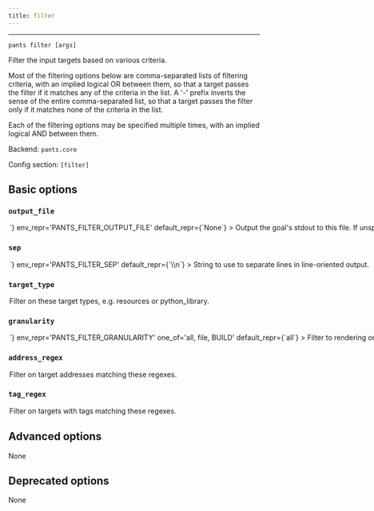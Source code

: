 ```yaml
---
title: filter
---
```



---

```
pants filter [args]
```

Filter the input targets based on various criteria.

Most of the filtering options below are comma-separated lists of filtering criteria, with an implied logical OR between them, so that a target passes the filter if it matches any of the criteria in the list. A &#x27;-&#x27; prefix inverts the sense of the entire comma-separated list, so that a target passes the filter only if it matches none of the criteria in the list.

Each of the filtering options may be specified multiple times, with an implied logical AND between them.

Backend: <span className="color--primary">`pants.core`</span>

Config section: <span className="color--primary">`[filter]`</span>

<span className={styles.options}>

## Basic options

### `output_file`

<Option
  cli_repr={`--filter-output-file=<path>`}
  env_repr='PANTS_FILTER_OUTPUT_FILE'
  default_repr={`None`}
>

Output the goal&#x27;s stdout to this file. If unspecified, outputs to stdout.

</Option>

### `sep`

<Option
  cli_repr={`--filter-sep=<separator>`}
  env_repr='PANTS_FILTER_SEP'
  default_repr={`\\n`}
>

String to use to separate lines in line-oriented output.

</Option>

### `target_type`

<Option
  cli_repr={`--filter-target-type="[[+-]type1,type2,..., [+-]type1,type2,..., ...]"`}
  env_repr='PANTS_FILTER_TARGET_TYPE'
  default_repr={`[]`}
>

Filter on these target types, e.g. `resources` or `python_library`.

</Option>

### `granularity`

<Option
  cli_repr={`--filter-granularity=<TargetGranularity>`}
  env_repr='PANTS_FILTER_GRANULARITY'
  one_of='all, file, BUILD'
  default_repr={`all`}
>

Filter to rendering only targets declared in BUILD files, only file-level targets, or all targets.

</Option>

### `address_regex`

<Option
  cli_repr={`--filter-address-regex="[[+-]regex1,regex2,..., [+-]regex1,regex2,..., ...]"`}
  env_repr='PANTS_FILTER_ADDRESS_REGEX'
  default_repr={`[]`}
>

Filter on target addresses matching these regexes.

</Option>

### `tag_regex`

<Option
  cli_repr={`--filter-tag-regex="[[+-]regex1,regex2,..., [+-]regex1,regex2,..., ...]"`}
  env_repr='PANTS_FILTER_TAG_REGEX'
  default_repr={`[]`}
>

Filter on targets with tags matching these regexes.

</Option>

## Advanced options

None

## Deprecated options

None

</span>